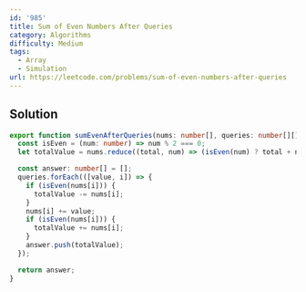 ```yaml
---
id: '985'
title: Sum of Even Numbers After Queries
category: Algorithms
difficulty: Medium
tags:
  - Array
  - Simulation
url: https://leetcode.com/problems/sum-of-even-numbers-after-queries
---
```


## Solution

```typescript filename="solution.ts" copy
export function sumEvenAfterQueries(nums: number[], queries: number[][]): number[] {
  const isEven = (num: number) => num % 2 === 0;
  let totalValue = nums.reduce((total, num) => (isEven(num) ? total + num : total), 0);

  const answer: number[] = [];
  queries.forEach(([value, i]) => {
    if (isEven(nums[i])) {
      totalValue -= nums[i];
    }
    nums[i] += value;
    if (isEven(nums[i])) {
      totalValue += nums[i];
    }
    answer.push(totalValue);
  });

  return answer;
}
```
